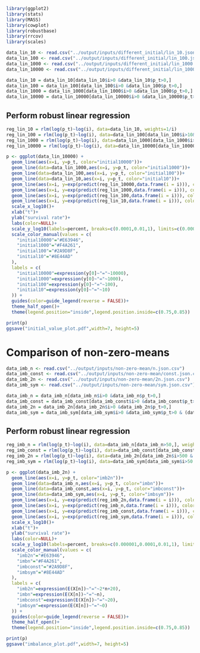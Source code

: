 ```r
library(ggplot2)
library(stats)
library(MASS)
library(cowplot)
library(robustbase)
library(rrcov)
library(scales)
```


```r
data_lin_10 <- read.csv("../output/inputs/different_initial/lin_10.json.csv")
data_lin_100 <- read.csv("../output/inputs/different_initial/lin_100.json.csv")
data_lin_1000 <- read.csv("../output/inputs/different_initial/lin_1000.json.csv")
data_lin_10000 <- read.csv("../output/inputs/different_initial/lin_10000.json.csv")

data_lin_10 = data_lin_10[data_lin_10$i>0 &data_lin_10$p_t>0,]
data_lin_100 = data_lin_100[data_lin_100$i>0 &data_lin_100$p_t>0,]
data_lin_1000 = data_lin_1000[data_lin_1000$i>0 &data_lin_1000$p_t>0,]
data_lin_10000 = data_lin_10000[data_lin_10000$i>0 &data_lin_10000$p_t>0 & (data_lin_10000$i<10000 | data_lin_10000$i%%10 == 0),]

```


## Perform robust linear regression

```r
reg_lin_10 = rlm(log(p_t)~log(i), data=data_lin_10, weights=1/i)
reg_lin_100 = rlm(log(p_t)~log(i), data=data_lin_100[data_lin_100$i>10&data_lin_100$i<1e4,], weights=1/i)
reg_lin_1000 = rlm(log(p_t)~log(i), data=data_lin_1000[data_lin_1000$i>1e2 & data_lin_1000$i<1e5,], weights=1/i)
reg_lin_10000 = rlm(log(p_t)~log(i), data=data_lin_10000[data_lin_10000$i>1e3 & data_lin_10000$i<8e5,], weights=1/i)
```


```r
p <- ggplot(data_lin_10000) +
  geom_line(aes(x=i, y=p_t, color="initial10000"))+
  geom_line(data=data_lin_1000,aes(x=i, y=p_t, color="initial1000"))+
  geom_line(data=data_lin_100,aes(x=i, y=p_t, color="initial100"))+
  geom_line(data=data_lin_10,aes(x=i, y=p_t, color="initial10"))+
  geom_line(aes(x=i, y=exp(predict(reg_lin_10000,data.frame(i = i))), color="initial10000"), linetype=2)+
  geom_line(aes(x=i, y=exp(predict(reg_lin_1000,data.frame(i = i))), color="initial1000"), linetype=2)+
  geom_line(aes(x=i, y=exp(predict(reg_lin_100,data.frame(i = i))), color="initial100"), linetype=2)+
  geom_line(aes(x=i, y=exp(predict(reg_lin_10,data.frame(i = i))), color="initial10"), linetype=2)+
  scale_x_log10()+
  xlab("t")+
  ylab("survival rate")+
  labs(color=NULL)+
  scale_y_log10(labels=percent, breaks=c(0.0001,0.01,1), limits=c(0.000001, 10))+
  scale_color_manual(values = c(
    "initial10000"="#E63946",
    "initial1000"="#F4A261",
    "initial100"="#2A9D8F",
    "initial10"="#8E44AD"
  ),
  labels = c(
    "initial10000"=expression(y[0]~"="~10000), 
    "initial1000"=expression(y[0]~"="~1000), 
    "initial100"=expression(y[0]~"="~100), 
    "initial10"=expression(y[0]~"="~10)
  )) +
  guides(color=guide_legend(reverse = FALSE))+
  theme_half_open()+
  theme(legend.position="inside",legend.position.inside=c(0.75,0.85))

print(p)
ggsave("initial_value_plot.pdf",width=7, height=5)
```





# Comparison of non-zero-means


```r
data_imb_n <- read.csv("../output/inputs/non-zero-mean/n.json.csv")
data_imb_const <- read.csv("../output/inputs/non-zero-mean/const.json.csv")
data_imb_2n <- read.csv("../output/inputs/non-zero-mean/2n.json.csv")
data_imb_sym <- read.csv("../output/inputs/non-zero-mean/sym.json.csv")

data_imb_n = data_imb_n[data_imb_n$i>0 &data_imb_n$p_t>0,]
data_imb_const = data_imb_const[data_imb_const$i>0 &data_imb_const$p_t>0,]
data_imb_2n = data_imb_2n[data_imb_2n$i>0 &data_imb_2n$p_t>0,]
data_imb_sym = data_imb_sym[data_imb_sym$i>0 &data_imb_sym$p_t>0 & (data_imb_sym$i<10000 | data_imb_sym$i%%10 == 0),]

```


## Perform robust linear regression

```r
reg_imb_n = rlm(log(p_t)~log(i), data=data_imb_n[data_imb_n>50,], weights=1/i)
reg_imb_const = rlm(log(p_t)~log(i), data=data_imb_const[data_imb_const$i>50&data_imb_const$i<1e4,], weights=1/i)
reg_imb_2n = rlm(log(p_t)~log(i), data=data_imb_2n[data_imb_2n$i>500 & data_imb_2n$i<1e5,], weights=1/i)
reg_imb_sym = rlm(log(p_t)~log(i), data=data_imb_sym[data_imb_sym$i>50 & data_imb_sym$i<8e5,], weights=1/i)
```


```r
p <- ggplot(data_imb_2n) +
  geom_line(aes(x=i, y=p_t, color="imb2n"))+
  geom_line(data=data_imb_n,aes(x=i, y=p_t, color="imbn"))+
  geom_line(data=data_imb_const,aes(x=i, y=p_t, color="imbconst"))+
  geom_line(data=data_imb_sym,aes(x=i, y=p_t, color="imbsym"))+
  geom_line(aes(x=i, y=exp(predict(reg_imb_2n,data.frame(i = i))), color="imb2n"), linetype=2)+
  geom_line(aes(x=i, y=exp(predict(reg_imb_n,data.frame(i = i))), color="imbn"), linetype=2)+
  geom_line(aes(x=i, y=exp(predict(reg_imb_const,data.frame(i = i))), color="imbconst"), linetype=2)+
  geom_line(aes(x=i, y=exp(predict(reg_imb_sym,data.frame(i = i))), color="imbsym"), linetype=2)+
  scale_x_log10()+
  xlab("t")+
  ylab("survival rate")+
  labs(color=NULL)+
  scale_y_log10(labels=percent, breaks=c(0.000001,0.0001,0.01,1), limits=c(0.0000001, 10))+
  scale_color_manual(values = c(
    "imb2n"="#E63946",
    "imbn"="#F4A261",
    "imbconst"="#2A9D8F",
    "imbsym"="#8E44AD"
  ),
  labels = c(
    "imb2n"=expression(E(X[n])~"="~2*n+20), 
    "imbn"=expression(E(X[n])~"="~n), 
    "imbconst"=expression(E(X[n])~"="~20), 
    "imbsym"=expression(E(X[n])~"="~0)
  )) +
  guides(color=guide_legend(reverse = FALSE))+
  theme_half_open()+
  theme(legend.position="inside",legend.position.inside=c(0.75,0.85))

print(p)
ggsave("imbalance_plot.pdf",width=7, height=5)
```